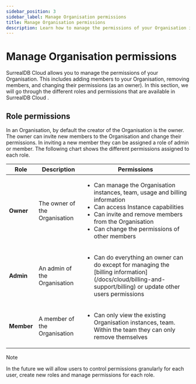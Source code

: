 ```yaml
---
sidebar_position: 3
sidebar_label: Manage Organisation permissions
title: Manage Organisation permissions
description: Learn how to manage the permissions of your Organisation in SurrealDB Cloud . 
---
```


# Manage Organisation permissions

SurrealDB Cloud allows you to manage the permissions of your Organisation. This includes adding members to your Organisation, removing members, and changing their permissions (as an owner). In this section, we will go through the different roles and permissions that are available in SurrealDB Cloud .


## Role permissions

In an Organisation, by default the creator of the Organisation is the owner. The owner can invite new members to the Organisation and change their permissions. In inviting a new member they can be assigned a role of admin or member. The following chart shows the different permissions assigned to each role.



<table style={{ width: '100%' }}>
  <thead>
    <tr>
      <th>Role</th>
      <th>Description</th>
      <th>Permissions</th>
    </tr>
  </thead>
  <tbody>
    <tr>
      <td><strong style={{ whiteSpace: 'nowrap' }}>Owner</strong></td>
      <td>The owner of the Organisation</td>
      <td>
        <ul>
          <li>Can manage the Organisation instances, team, usage and billing information</li>
          <li>Can access Instance capabilities</li>
          <li>Can invite and remove members from the Organisation</li>
          <li>Can change the permissions of other members</li>
        </ul>
      </td>
    </tr>
    <tr>
      <td><strong style={{ whiteSpace: 'nowrap' }}>Admin</strong></td>
      <td>An admin of the Organisation</td>
      <td>
        <ul>
          <li>Can do everything an owner can do except for managing the [billing information](/docs/cloud/billing-and-support/billing) or update other users permissions</li>
        </ul>
      </td>
    </tr>
    <tr>
      <td><strong style={{ whiteSpace: 'nowrap' }}>Member</strong></td>
      <td>A member of the Organisation</td>
      <td>
        <ul>
          <li>Can only view the existing Organisation instances, team. Within the team they can only remove themselves</li>
        </ul>
      </td>
    </tr>
  </tbody>
</table>

> [!NOTE]
> In the future we will allow users to control permissions granularly for each user, create new roles and manage permissions for each role. 